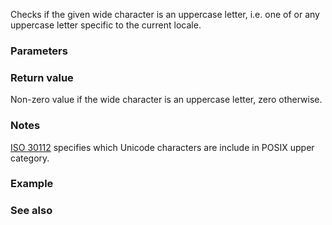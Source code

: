 {{cpp/title|iswupper}}
{{cpp/string/wide/navbar}}
{{ddcl|header=cwctype|
int iswupper( std::wint_t ch );
}}

Checks if the given wide character is an uppercase letter, i.e. one of {{tt|ABCDEFGHIJKLMNOPQRSTUVWXYZ}} or any uppercase letter specific to the current locale.

{{cpp/string/wide/wint_t args}}

===Parameters===
{{par begin}}
{{par|ch|wide character}}
{{par end}}

===Return value===
Non-zero value if the wide character is an uppercase letter, zero otherwise.

===Notes===
[https://www.open-std.org/JTC1/SC35/WG5/docs/30112d10.pdf ISO 30112] specifies which Unicode characters are include in POSIX upper category.

===Example===
{{example
|code=
#include &lt;clocale&gt;
#include &lt;cwctype&gt;
#include &lt;iostream&gt;

int main()
{
    const wchar_t c = L'\u053d'; // Armenian capital letter xeh ('Խ')

    std::cout &lt;&lt; std::hex &lt;&lt; std::showbase &lt;&lt; std::boolalpha;
    std::cout &lt;&lt; "in the default locale, iswupper("
              &lt;&lt; static_cast&lt;std::wint_t&gt;(c) &lt;&lt; ") = "
              &lt;&lt; static_cast&lt;bool&gt;(std::iswupper(c)) &lt;&lt; '\n';

    std::setlocale(LC_ALL, "en_US.utf8");
    std::cout &lt;&lt; "in Unicode locale, iswupper("
              &lt;&lt; static_cast&lt;std::wint_t&gt;(c) &lt;&lt; ") = "
              &lt;&lt; static_cast&lt;bool&gt;(std::iswupper(c)) &lt;&lt; '\n';
}
|output=
in the default locale, iswupper(0x53d) = false
in Unicode locale, iswupper(0x53d) = true
}}

===See also===
{{dsc begin}}
{{dsc inc|cpp/locale/dsc isupper}}
{{dsc inc|cpp/string/byte/dsc isupper}}
{{dsc see c|c/string/wide/iswupper}}
{{dsc end}}
{{cpp/string/character classes}}

{{langlinks|de|es|fr|it|ja|pt|ru|zh}}